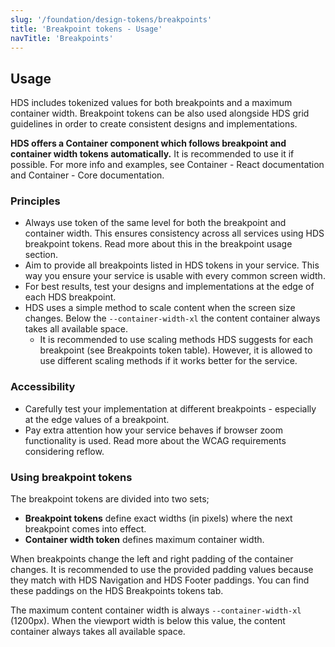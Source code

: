 ```yaml
---
slug: '/foundation/design-tokens/breakpoints'
title: 'Breakpoint tokens - Usage'
navTitle: 'Breakpoints'
---
```




## Usage

HDS includes tokenized values for both breakpoints and a maximum container width. Breakpoint tokens can be also used alongside <InternalLink size="M" href="/foundation/guidelines/grid">HDS grid guidelines</InternalLink> in order to create consistent designs and implementations.

**HDS offers a Container component which follows breakpoint and container width tokens automatically.** It is recommended to use it if possible. For more info and examples, see <ExternalLink href="https://hds.hel.fi/storybook/react/?path=/story/components-container--example">Container - React documentation</ExternalLink> and <ExternalLink href="https://hds.hel.fi/storybook/core/?path=/story/components-container--default">Container - Core documentation</ExternalLink>.

### Principles

- Always use token of the same level for both the breakpoint and container width. This ensures consistency across all services using HDS breakpoint tokens. Read more about this in <InternalLink size="M" href="#using-breakpoint-tokens">the breakpoint usage section.</InternalLink>
- Aim to provide all breakpoints listed in HDS tokens in your service. This way you ensure your service is usable with every common screen width.
- For best results, test your designs and implementations at the edge of each HDS breakpoint.
- HDS uses a simple method to scale content when the screen size changes. Below the `--container-width-xl` the content container always takes all available space.
  - It is recommended to use scaling methods HDS suggests for each breakpoint (<InternalLink size="M" href="/foundation/design-tokens/breakpoints/tokens#tokens">see Breakpoints token table</InternalLink>). However, it is allowed to use different scaling methods if it works better for the service.

### Accessibility

- Carefully test your implementation at different breakpoints - especially at the edge values of a breakpoint.
- Pay extra attention how your service behaves if browser zoom functionality is used. Read more about the <ExternalLink href="https://www.w3.org/WAI/WCAG21/Understanding/reflow.html">WCAG requirements considering reflow</ExternalLink>.

### Using breakpoint tokens

The breakpoint tokens are divided into two sets;

- **Breakpoint tokens** define exact widths (in pixels) where the next breakpoint comes into effect.
- **Container width token** defines maximum container width.

When breakpoints change the left and right padding of the container changes. It is recommended to use the provided padding values because they match with <InternalLink href="/components/navigation">HDS Navigation</InternalLink> and <InternalLink href="/components/footer">HDS Footer</InternalLink> paddings. You can find these paddings on the <InternalLink href="/foundation/design-tokens/breakpoints/tokens">HDS Breakpoints tokens tab.</InternalLink>

The maximum content container width is always `--container-width-xl` (1200px). When the viewport width is below this value, the content container always takes all available space.

